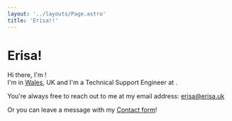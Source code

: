```yaml
---
layout: '../layouts/Page.astro'
title: 'Erisa!!'
---
```


# Erisa!

Hi there, I'm <Erisa/>!  
I'm in <a href="https://en.wikipedia.org/wiki/Wales" target="_blank">Wales</a>, UK and I'm a Technical Support Engineer at <Cloudflare/>.

<ProjectLinks/>

You're always free to reach out to me at my email address: <a href="mailto:er%69s%61%40%65risa%2Euk">erisa@erisa.uk</a>

Or you can leave a message with my [Contact form](/contact)!

<Bio/>

